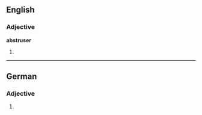 ==English==

===Adjective===
'''abstruser'''

# {{context|rare|lang=en}} {{comparative of|abstruse}}

----

==German==

===Adjective===
{{head|de|adjective form}}

# {{inflected form of|abstrus|lang=de}}